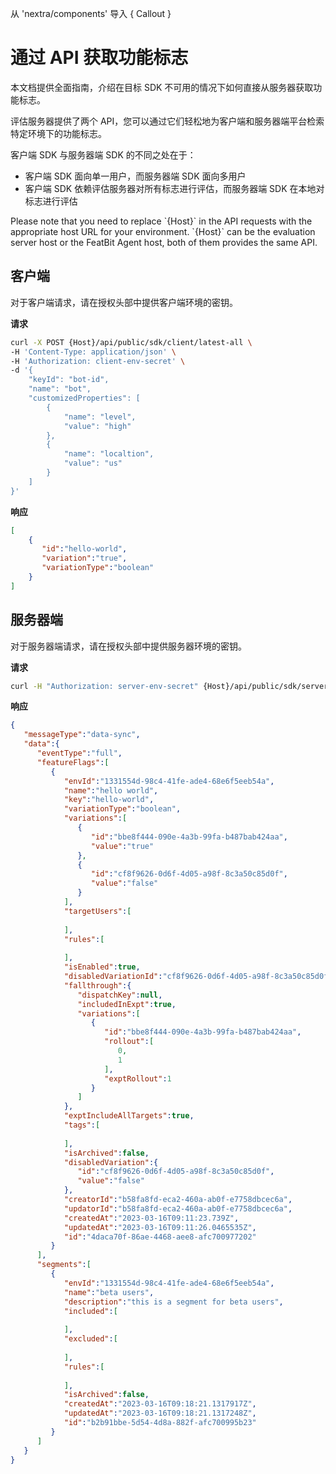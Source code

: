 
从 'nextra/components' 导入 { Callout }

# 通过 API 获取功能标志

本文档提供全面指南，介绍在目标 SDK 不可用的情况下如何直接从服务器获取功能标志。

评估服务器提供了两个 API，您可以通过它们轻松地为客户端和服务器端平台检索特定环境下的功能标志。

客户端 SDK 与服务器端 SDK 的不同之处在于：

* 客户端 SDK 面向单一用户，而服务器端 SDK 面向多用户
* 客户端 SDK 依赖评估服务器对所有标志进行评估，而服务器端 SDK 在本地对标志进行评估

<Callout type="info" emoji="ℹ️">
Please note that you need to replace `{Host}` in the API requests with the appropriate host URL for your environment. `{Host}` can be the evaluation server host or the FeatBit Agent host, both of them provides the same API.
</Callout>


## 客户端

对于客户端请求，请在授权头部中提供客户端环境的密钥。

**请求**

```bash
curl -X POST {Host}/api/public/sdk/client/latest-all \
-H 'Content-Type: application/json' \
-H 'Authorization: client-env-secret' \
-d '{
    "keyId": "bot-id",
    "name": "bot",
    "customizedProperties": [
        {
            "name": "level",
            "value": "high"
        },
        {
            "name": "localtion",
            "value": "us"
        }
    ]
}'
```

**响应**

```json
[
    {
       "id":"hello-world",
       "variation":"true",
       "variationType":"boolean"
    }
]
```

## 服务器端

对于服务器端请求，请在授权头部中提供服务器环境的密钥。

**请求**

```bash
curl -H "Authorization: server-env-secret" {Host}/api/public/sdk/server/latest-all
```

**响应**

```json
{
   "messageType":"data-sync",
   "data":{
      "eventType":"full",
      "featureFlags":[
         {
            "envId":"1331554d-98c4-41fe-ade4-68e6f5eeb54a",
            "name":"hello world",
            "key":"hello-world",
            "variationType":"boolean",
            "variations":[
               {
                  "id":"bbe8f444-090e-4a3b-99fa-b487bab424aa",
                  "value":"true"
               },
               {
                  "id":"cf8f9626-0d6f-4d05-a98f-8c3a50c85d0f",
                  "value":"false"
               }
            ],
            "targetUsers":[
               
            ],
            "rules":[
               
            ],
            "isEnabled":true,
            "disabledVariationId":"cf8f9626-0d6f-4d05-a98f-8c3a50c85d0f",
            "fallthrough":{
               "dispatchKey":null,
               "includedInExpt":true,
               "variations":[
                  {
                     "id":"bbe8f444-090e-4a3b-99fa-b487bab424aa",
                     "rollout":[
                        0,
                        1
                     ],
                     "exptRollout":1
                  }
               ]
            },
            "exptIncludeAllTargets":true,
            "tags":[
               
            ],
            "isArchived":false,
            "disabledVariation":{
               "id":"cf8f9626-0d6f-4d05-a98f-8c3a50c85d0f",
               "value":"false"
            },
            "creatorId":"b58fa8fd-eca2-460a-ab0f-e7758dbcec6a",
            "updatorId":"b58fa8fd-eca2-460a-ab0f-e7758dbcec6a",
            "createdAt":"2023-03-16T09:11:23.739Z",
            "updatedAt":"2023-03-16T09:11:26.0465535Z",
            "id":"4daca70f-86ae-4468-aee8-afc700977202"
         }
      ],
      "segments":[
         {
            "envId":"1331554d-98c4-41fe-ade4-68e6f5eeb54a",
            "name":"beta users",
            "description":"this is a segment for beta users",
            "included":[
               
            ],
            "excluded":[
               
            ],
            "rules":[
               
            ],
            "isArchived":false,
            "createdAt":"2023-03-16T09:18:21.1317917Z",
            "updatedAt":"2023-03-16T09:18:21.1317248Z",
            "id":"b2b91bbe-5d54-4d8a-882f-afc700995b23"
         }
      ]
   }
}
```
